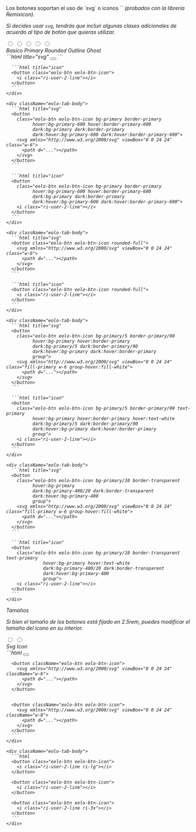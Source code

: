 

<DemoCard title="Iconos">

<DemoCardDescription>
Los botones soportan el uso de `svg` o iconos `<i>` (probados con la librería Remixicon).

Si decides usar `svg`, tendrás que incluír algunas clases adicionales de acuerdo al tipo de botón que quieras utilizar.
</DemoCardDescription>


<div className="grid gap-5 md:grid-cols-3">
  <Basic />
  <Primary />
  <Rounded />
  <Outline />
  <Ghost />
</div>


<DemoCardCode>
<div className="eolo-tabs">
  <input id="btnIconCode_1" type="radio" name="btnIconCode" defaultChecked />
  <input id="btnIconCode_2" type="radio" name="btnIconCode" />
  <input id="btnIconCode_3" type="radio" name="btnIconCode" />
  <input id="btnIconCode_4" type="radio" name="btnIconCode" />
  <input id="btnIconCode_5" type="radio" name="btnIconCode" />

  <nav className="eolo-tabs-nav">
    <label htmlFor="btnIconCode_1" className="eolo-tab-item">Basico</label>
    <label htmlFor="btnIconCode_2" className="eolo-tab-item">Primary</label>
    <label htmlFor="btnIconCode_3" className="eolo-tab-item">Rounded</label>
    <label htmlFor="btnIconCode_4" className="eolo-tab-item">Outline</label>
    <label htmlFor="btnIconCode_5" className="eolo-tab-item">Ghost</label>
  </nav>

  <div className="eolo-tabs-content">
    <div className="eolo-tab-body">
      ```html title="svg"
      <button class="eolo-btn eolo-btn-icon">
        <svg xmlns="http://www.w3.org/2000/svg" viewBox="0 0 24 24" className="w-6">
          <path d="..."></path>
        </svg>
      </button>
      ```

      ```html title="icon"
      <button class="eolo-btn eolo-btn-icon">
        <i class="ri-user-2-line"></i>
      </button>
      ```
    </div>

    <div className="eolo-tab-body">
      ```html title="svg"
      <button 
        class="eolo-btn eolo-btn-icon bg-primary border-primary 
              hover:bg-primary-600 hover:border-primary-600
              dark:bg-primary dark:border-primary
              dark:hover:bg-primary-600 dark:hover:border-primary-600">
        <svg xmlns="http://www.w3.org/2000/svg" viewBox="0 0 24 24" class="w-6">
          <path d="..."></path>
        </svg>
      </button>
      ```

      ```html title="icon"
      <button 
        class="eolo-btn eolo-btn-icon bg-primary border-primary 
              hover:bg-primary-600 hover:border-primary-600
              dark:bg-primary dark:border-primary
              dark:hover:bg-primary-600 dark:hover:border-primary-600">
        <i class="ri-user-2-line"></i>
      </button>
      ```
    </div>

    <div className="eolo-tab-body">
      ```html title="svg"
      <button class="eolo-btn eolo-btn-icon rounded-full">
        <svg xmlns="http://www.w3.org/2000/svg" viewBox="0 0 24 24" class="w-6">
          <path d="..."></path>
        </svg>
      </button>
      ```

      ```html title="icon"
      <button class="eolo-btn eolo-btn-icon rounded-full">
        <i class="ri-user-2-line"></i>
      </button>
      ```
    </div>

    <div className="eolo-tab-body">
      ```html title="svg"
      <button 
        class="eolo-btn eolo-btn-icon bg-primary/5 border-primary/90 
              hover:bg-primary hover:border-primary
              dark:bg-primary/5 dark:border-primary/90
              dark:hover:bg-primary dark:hover:border-primary
              group">
        <svg xmlns="http://www.w3.org/2000/svg" viewBox="0 0 24 24" class="fill-primary w-6 group-hover:fill-white">
          <path d="..."></path>
        </svg>
      </button>
      ```

      ```html title="icon"
      <button 
        class="eolo-btn eolo-btn-icon bg-primary/5 border-primary/90 text-primary
              hover:bg-primary hover:border-primary hover:text-white
              dark:bg-primary/5 dark:border-primary/90
              dark:hover:bg-primary dark:hover:border-primary
              group">
        <i class="ri-user-2-line"></i>
      </button>
      ```
    </div>

    <div className="eolo-tab-body">
      ```html title="svg"
      <button 
        class="eolo-btn eolo-btn-icon bg-primary/10 border-transparent 
              hover:bg-primary
              dark:bg-primary-400/20 dark:border-transparent
              dark:hover:bg-primary-400
              group">
        <svg xmlns="http://www.w3.org/2000/svg" viewBox="0 0 24 24" class="fill-primary w-6 group-hover:fill-white">
          <path d="..."></path>
        </svg>
      </button>
      ```

      ```html title="icon"
      <button 
        class="eolo-btn eolo-btn-icon bg-primary/10 border-transparent text-primary
                  hover:bg-primary hover:text-white
                  dark:bg-primary-400/20 dark:border-transparent
                  dark:hover:bg-primary-400
                  group">
        <i class="ri-user-2-line"></i>
      </button>
      ```
    </div>
  </div>
</div>
</DemoCardCode>



<div className="h-6" />

<DemoCardDescription>
<div className="font-bold">Tamaños</div>

Si bien el tamaño de los botones está fijado en 2.5rem, puedes modificar el tamaño del icono en su interior.
</DemoCardDescription>

<div className="grid gap-5 md:grid-cols-3">
  <SizeSvg />
  <SizeIcon />
</div>

<DemoCardCode>
<div className="eolo-tabs">
  <input id="btnSizeIconCode_1" type="radio" name="btnIconCode" defaultChecked />
  <input id="btnSizeIconCode_2" type="radio" name="btnIconCode" />

  <nav className="eolo-tabs-nav">
    <label htmlFor="btnSizeIconCode_1" className="eolo-tab-item">Svg</label>
    <label htmlFor="btnSizeIconCode_2" className="eolo-tab-item">Icon</label>
  </nav>

  <div className="eolo-tabs-content">
    <div className="eolo-tab-body">
      ```html
      <button className="eolo-btn eolo-btn-icon">
        <svg xmlns="http://www.w3.org/2000/svg" viewBox="0 0 24 24" className="w-5">
          <path d="..."></path>
        </svg>
      </button>


      <button className="eolo-btn eolo-btn-icon">
        <svg xmlns="http://www.w3.org/2000/svg" viewBox="0 0 24 24" className="w-6">
          <path d="..."></path>
        </svg>
      </button>


      <button className="eolo-btn eolo-btn-icon">
        <svg xmlns="http://www.w3.org/2000/svg" viewBox="0 0 24 24" className="w-8">
          <path d="..."></path>
        </svg>
      </button>
      ```
    </div>

    <div className="eolo-tab-body">
      ```html
      <button class="eolo-btn eolo-btn-icon">
        <i class="ri-user-2-line ri-lg"></i>
      </button>

      <button class="eolo-btn eolo-btn-icon">
        <i class="ri-user-2-line"></i>
      </button>

      <button class="eolo-btn eolo-btn-icon">
        <i class="ri-user-2-line ri-3x"></i>
      </button>
      ```
    </div>
  </div>
</div>
</DemoCardCode>

</DemoCard>
